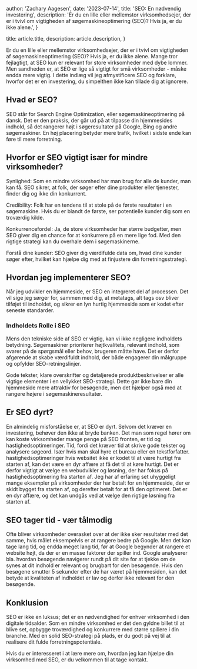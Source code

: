 
  author: 'Zachary Aagesen',
  date: '2023-07-14',
  title: 'SEO: En nødvendig investering',
  description:
    'Er du en lille eller mellemstor virksomhedsejer, der er i tvivl om vigtigheden af søgemaskineoptimering (SEO)? Hvis ja, er du ikke alene.',
}

  title: article.title,
  description: article.description,
}


Er du en lille eller mellemstor virksomhedsejer, der er i tvivl om vigtigheden af søgemaskineoptimering (SEO)? Hvis ja, er du ikke alene. Mange tror fejlagtigt, at SEO kun er relevant for store virksomheder med dybe lommer. Men sandheden er, at SEO er lige så vigtigt for små virksomheder - måske endda mere vigtig. I dette indlæg vil jeg afmystificere SEO og forklare, hvorfor det er en investering, du simpelthen ikke kan tillade dig at ignorere.

## Hvad er SEO?

SEO står for Search Engine Optimization, eller søgemaskineoptimering på dansk. Det er den praksis, der går ud på at tilpasse din hjemmesides indhold, så det rangerer højt i søgeresultater på Google, Bing og andre søgemaskiner. En høj placering betyder mere trafik, hvilket i sidste ende kan føre til mere forretning.

## Hvorfor er SEO vigtigt især for mindre virksomheder?

Synlighed: Som en mindre virksomhed har man brug for alle de kunder, man kan få. SEO sikrer, at folk, der søger efter dine produkter eller tjenester, finder dig og ikke din konkurrent.

Credibility: Folk har en tendens til at stole på de første resultater i en søgemaskine. Hvis du er blandt de første, ser potentielle kunder dig som en troværdig kilde.

Konkurrencefordel: Ja, de store virksomheder har større budgetter, men SEO giver dig en chance for at konkurrere på en mere lige fod. Med den rigtige strategi kan du overhale dem i søgemaskinerne.

Forstå dine kunder: SEO giver dig værdifulde data om, hvad dine kunder søger efter, hvilket kan hjælpe dig med at finjustere din forretningsstrategi.

## Hvordan jeg implementerer SEO?

Når jeg udvikler en hjemmeside, er SEO en integreret del af processen. Det vil sige jeg sørger for, sammen med dig, at metatags, alt tags osv bliver tilføjet til indholdet, og sikrer en lyn hurtig hjemmeside som er kodet efter seneste standarder.

### Indholdets Rolle i SEO

Mens den tekniske side af SEO er vigtig, kan vi ikke negligere indholdets betydning. Søgemaskiner prioriterer højtkvalitets, relevant indhold, som svarer på de spørgsmål eller behov, brugeren måtte have. Det er derfor afgørende at skabe værdifuldt indhold, der både engagerer din målgruppe og opfylder SEO-retningslinjer.

Gode tekster, klare overskrifter og detaljerede produktbeskrivelser er alle vigtige elementer i en vellykket SEO-strategi. Dette gør ikke bare din hjemmeside mere attraktiv for besøgende, men det hjælper også med at rangere højere i søgemaskineresultater.

## Er SEO dyrt?

En almindelig misforståelse er, at SEO er dyrt. Selvom det kræver en investering, behøver den ikke at bryde banken. Det man som regel hører om kan koste virksomheder mange penge på SEO fronten, er tid og hastighedsoptimeringer. Tid, fordi det kræver tid at skrive gode tekster og analysere søgeord. Især hvis man skal hyre et bureau eller en tekstforfatter. hastighedsoptimeringer hvis websitet ikke er kodet til at være hurtigt fra starten af, kan det være en dyr affære at få det til at køre hurtigt. Det er derfor vigtigt at vælge en webudvikler og løsning, der har fokus på hastighedsoptimering fra starten af. Jeg har af erfaring set uhyggeligt mange eksempler på virksomheder der har betalt for en hjemmeside, der er skidt bygget fra starten af, og derefter betalt for at få den optimeret. Det er en dyr affære, og det kan undgås ved at vælge den rigtige løsning fra starten af.

## SEO tager tid - vær tålmodig

Ofte bliver virksomheder overasket over at der ikke sker resultater med det samme, hvis målet eksempelvis er at rangere bedre på Google. Men det kan tage lang tid, og endda meget lang tid, før at Google begynder at rangere et website højt, da der er en masse faktorer der spiller ind. Google analyserer bla. hvordan besøgende navigerer rundt på dit site for at tjekke om de synes at dit indhold er relevant og brugbart for den besøgende. Hvis den besøgene smutter 5 sekunder efter de har været på hjemmesiden, kan det betyde at kvaliteten af indholdet er lav og derfor ikke relevant for den besøgende.

## Konklusion

SEO er ikke en luksus; det er en nødvendighed for enhver virksomhed i den digitale tidsalder. Som en mindre virksomhed er det den gyldne billet til at blive set, opbygge troværdighed og konkurrere med større spillere i din branche. Med en solid SEO-strategi på plads, er du godt på vej til at realisere dit fulde forretningspotentiale.

Hvis du er interesseret i at lære mere om, hvordan jeg kan hjælpe din virksomhed med SEO, er du velkommen til at tage kontakt.
